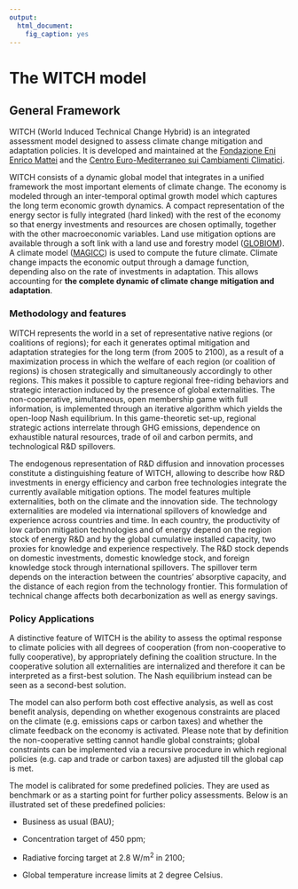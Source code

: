 ```yaml
---
output: 
  html_document: 
    fig_caption: yes
---
```



# The WITCH model


## General Framework

WITCH (World Induced Technical Change Hybrid) is an integrated assessment model designed to assess climate change mitigation and adaptation policies.
It is developed and maintained at the [Fondazione Eni Enrico Mattei](http://www.feem.it) and the [Centro Euro-Mediterraneo sui Cambiamenti Climatici](http://www.cmcc.it). 

WITCH consists of a dynamic global model that integrates in a unified framework the most important elements of climate change.
The economy is modeled through an inter-temporal optimal growth model which captures the long term economic growth dynamics.
A compact representation of the energy sector is fully integrated (hard linked) with the rest of the economy so that energy
investments and resources are chosen optimally, together with the other macroeconomic variables. Land use mitigation options
are available through a soft link with a land use and forestry model ([GLOBIOM](http://www.iiasa.ac.at/web/home/research/modelsData/GLOBIOM/GLOBIOM.en.html)).
A climate model ([MAGICC](http://www.magicc.org)) is used to compute the future climate.
Climate change impacts the economic output through a damage function, depending also
on the rate of investments in adaptation.
This allows accounting for **the complete dynamic of climate change mitigation and adaptation**.

### Methodology and features

WITCH represents the world in a set of representative native regions (or coalitions of regions);
for each it generates optimal mitigation and adaptation strategies for the long term (from 2005 to 2100),
as a result of a maximization process in which the welfare of each region (or coalition of regions)
is chosen strategically and simultaneously accordingly to other regions.
This makes it possible to capture regional
free-riding behaviors and strategic interaction induced by the presence of global externalities.
The non-cooperative, simultaneous, open membership game with full information,
is implemented through an iterative algorithm which yields the open-loop Nash equilibrium.
In this game-theoretic set-up, regional strategic actions interrelate through GHG emissions, dependence
on exhaustible natural resources, trade of oil and carbon permits, and technological R&D spillovers.

The endogenous representation of R&D diffusion and innovation processes constitute a distinguishing feature of WITCH,
allowing to describe how R&D investments in energy efficiency and carbon free technologies integrate the currently
available mitigation options. The model features multiple externalities, both on the climate and the innovation side.
The technology externalities are modeled via international spillovers of knowledge and experience across countries and time.
In each country, the productivity of low carbon mitigation technologies and of energy depend on the region stock
of energy R&D and by the global cumulative installed capacity, two proxies for knowledge and experience respectively.
The R&D stock depends on domestic investments, domestic knowledge stock, and foreign knowledge stock through international spillovers.
The spillover term  depends on the interaction between the countries’ absorptive capacity,
and the distance of each region from the technology frontier. This formulation of technical change affects
both decarbonization as well as energy savings.


### Policy Applications


A distinctive feature of WITCH is the ability to assess the optimal response to climate policies
with all degrees of cooperation (from non-cooperative to fully cooperative),
by appropriately defining the coalition structure.
In the cooperative solution all externalities are internalized and therefore it can be interpreted as a first-best solution.
The Nash equilibrium instead can be seen as a second-best solution. 

The model can also perform both cost effective analysis, as well as cost benefit analysis,
depending on whether exogenous constraints are placed on the climate (e.g. emissions caps or carbon taxes)
and whether the climate feedback on the economy is activated. Please note that by definition
the non-cooperative setting cannot handle global constraints; global constraints can be implemented
via a recursive procedure in which regional policies (e.g. cap and trade or carbon taxes) are adjusted
till the global cap is met.

The model is calibrated for some predefined policies. They are used as benchmark or as 
a starting point for further policy assessments. Below is an illustrated set of these predefined policies:

*  Business as usual (BAU);

*  Concentration target of 450 ppm;

*  Radiative forcing target at 2.8 W/m^2^ in 2100;

*  Global temperature increase limits at 2 degree Celsius.
